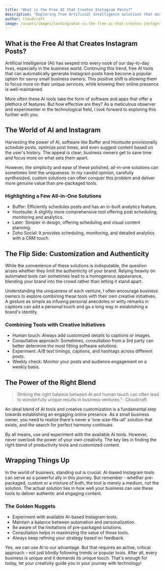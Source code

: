 ```yaml
---
title: "What is the Free AI that Creates Instagram Posts?"
description: "Exploring free Artificial Intelligence solutions that assist small business owners in creating optimized Instagram posts."
author: Cloudcraft
image: /assets/images/landing/what-is-the-free-ai-that-creates-instagram-posts.jpg
---
```


## What is the Free AI that Creates Instagram Posts?

Artificial Intelligence (AI) has seeped into every nook of our day-to-day lives, especially in the business world. Continuing this trend, free AI tools that can automatically generate Instagram posts have become a popular option for savvy small business owners. This positive shift is allowing them to focus more on their unique services, while knowing their online presence is well-maintained.

More often these AI tools take the form of software and apps that offer a plethora of features. But how effective are they? As a meticulous observer and experimenter in the technological field, I look forward to exploring this further with you.

<ServicesBlurb />

## The World of AI and Instagram

Harvesting the power of AI, software like Buffer and Hootsuite provisionally schedule posts, optimize post times, and even suggest content based on the user's history. The appeal is clear; business owners get to save time and focus more on what sets them apart.

However, the simplicity and ease of these polished, all-in-one solutions can sometimes limit the uniqueness. In my candid opinion, carefully synthesized, custom solutions can often conquer this problem and deliver more genuine value than pre-packaged tools.

### Highlighting a Few All-in-One Solutions

 * Buffer: Efficiently schedules posts and has an in-built analytics feature.
 * Hootsuite: A slightly more comprehensive tool offering post scheduling, monitoring and analytics.
 * Later: Simpler in design, offering scheduling and visual content planning.
 * Zoho Social: It provides scheduling, monitoring, and detailed analytics with a CRM touch.

## The Flip Side: Customization and Authenticity

While the convenience of these solutions is indisputable, the question arises whether they limit the authenticity of your brand. Relying heavily on automated tools can sometimes lead to a homogenous appearance, blending your brand into the crowd rather than letting it stand apart.

Understanding the uniqueness of each venture, I often encourage business owners to explore combining these tools with their own creative initiatives. A gesture as simple as infusing personal anecdotes or witty remarks in captions can add a personal touch and go a long way in establishing a brand's identity.

 ### Combining Tools with Creative Initiatives

 * Human touch: Always add customized details to captions or images.
 * Consultative approach: Sometimes, consultation from a 3rd party can better determine the most fitting software solutions.
 * Experiment: A/B test timings, captions, and hashtags across different posts.
 * Weekly check: Monitor your posts and audience engagement on a weekly basis.

<GetStartedBlurb />

## The Power of the Right Blend

<blockquote>Striking the right balance between AI and human touch can often lead to wonderfully unique results in business ventures."- Cloudcraft</blockquote>

An ideal blend of AI tools and creative customization is a fundamental step towards establishing an engaging online presence. As a small business owner, you need to realize there's never a 'one-size-fits-all' solution that exists, and the search for perfect harmony continues.

By all means, use and experiment with the available AI tools. However, never overlook the power of your own creativity. The key lies in finding the right blend of productivity tools and customized content.

## Wrapping Things Up

In the world of business, standing out is crucial. AI-based Instagram tools can serve as a powerful ally in this journey. But remember - whether pre-packaged, custom or a mixture of both, the tool is merely a medium, not the solution. The actual solution lies in how well your business can use these tools to deliver authentic and engaging content.

### The Golden Nuggets
 * Experiment with available AI-based Instagram tools.
 * Maintain a balance between automation and personalization.
 * Be aware of the limitations of pre-packaged solutions.
 * Consultation helps in maximizing the value of these tools.
 * Always keep refining your strategy based on feedback.

Yes, we can use AI to our advantage. But that requires an active, critical approach – not just blindly following trends or popular tools. After all, every business is unique and it demands its unique touch. That's enough for today, let your creativity guide you in your journey with technology!
